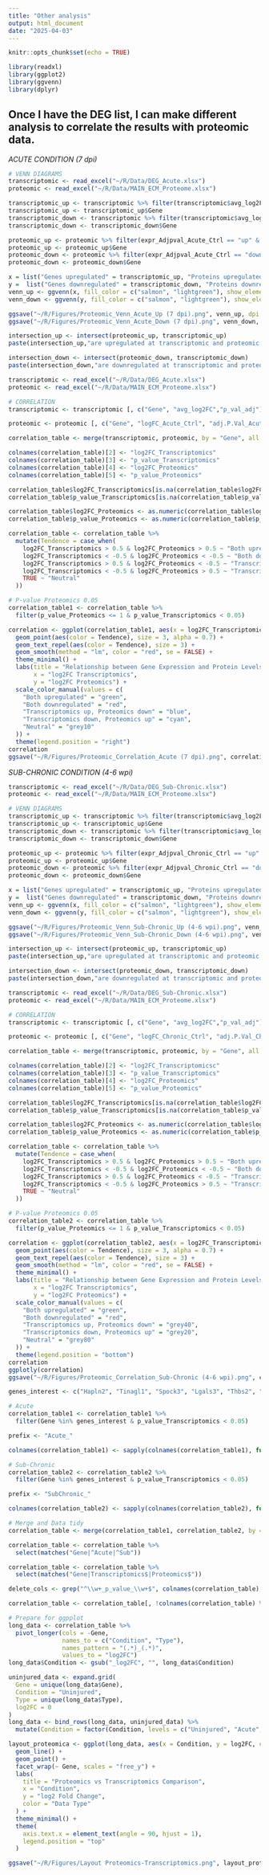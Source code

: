 ---
title: "Other analysis"
output: html_document
date: "2025-04-03"
---

```{r setup, include=FALSE}
knitr::opts_chunk$set(echo = TRUE)
```

```{r}
library(readxl)
library(ggplot2)
library(ggvenn)
library(dplyr)
```

## Once I have the DEG list, I can make different analysis to correlate the results with proteomic data.

*ACUTE CONDITION (7 dpi)*

```{r}

# VENN DIAGRAMS 
transcriptomic <- read_excel("~/R/Data/DEG_Acute.xlsx")
proteomic <- read_excel("~/R/Data/MAIN_ECM_Proteome.xlsx")

transcriptomic_up <- transcriptomic %>% filter(transcriptomic$avg_log2FC > 0.5 & p_val_adj < 0.05)
transcriptomic_up <- transcriptomic_up$Gene
transcriptomic_down <- transcriptomic %>% filter(transcriptomic$avg_log2FC < -0.5 & p_val_adj < 0.05)
transcriptomic_down <- transcriptomic_down$Gene

proteomic_up <- proteomic %>% filter(expr_Adjpval_Acute_Ctrl == "up" & as.numeric(logFC_Acute_Ctrl) > 0.5)
proteomic_up <- proteomic_up$Gene
proteomic_down <- proteomic %>% filter(expr_Adjpval_Acute_Ctrl == "down" & as.numeric(logFC_Acute_Ctrl) < -0.5)
proteomic_down <- proteomic_down$Gene

x = list("Genes upregulated" = transcriptomic_up, "Proteins upregulated" = proteomic_up)
y =  list("Genes downregulated" = transcriptomic_down, "Proteins downregulated" = proteomic_down)
venn_up <- ggvenn(x, fill_color = c("salmon", "lightgreen"), show_elements = F, text_size = 5, set_name_size = 5)
venn_down <- ggvenn(y, fill_color = c("salmon", "lightgreen"), show_elements = F, text_size = 5, set_name_size = 5)

ggsave("~/R/Figures/Proteomic_Venn_Acute_Up (7 dpi).png", venn_up, dpi = 1080, height = 7, width = 9)
ggsave("~/R/Figures/Proteomic_Venn_Acute_Down (7 dpi).png", venn_down, dpi = 1080, height = 7, width = 9)

intersection_up <- intersect(proteomic_up, transcriptomic_up)
paste(intersection_up,"are upregulated at transcriptomic and proteomic level")

intersection_down <- intersect(proteomic_down, transcriptomic_down)
paste(intersection_down,"are downregulated at transcriptomic and proteomic level")
```


```{r}
transcriptomic <- read_excel("~/R/Data/DEG_Acute.xlsx")
proteomic <- read_excel("~/R/Data/MAIN_ECM_Proteome.xlsx")

# CORRELATION 
transcriptomic <- transcriptomic [, c("Gene", "avg_log2FC","p_val_adj")]

proteomic <- proteomic [, c("Gene", "logFC_Acute_Ctrl", "adj.P.Val_Acute_Ctrl")]

correlation_table <- merge(transcriptomic, proteomic, by = "Gene", all = T)

colnames(correlation_table)[2] <- "log2FC_Transcriptomics"
colnames(correlation_table)[3] <- "p_value_Transcriptomics"
colnames(correlation_table)[4] <- "log2FC_Proteomics"
colnames(correlation_table)[5] <- "p_value_Proteomics"

correlation_table$log2FC_Transcriptomics[is.na(correlation_table$log2FC_Transcriptomics)] <- 0
correlation_table$p_value_Transcriptomics[is.na(correlation_table$p_value_Transcriptomics)] <- 1

correlation_table$log2FC_Proteomics <- as.numeric(correlation_table$log2FC_Proteomics)
correlation_table$p_value_Proteomics <- as.numeric(correlation_table$p_value_Proteomics)

correlation_table <- correlation_table %>% 
  mutate(Tendence = case_when(
    log2FC_Transcriptomics > 0.5 & log2FC_Proteomics > 0.5 ~ "Both upregulated",
    log2FC_Transcriptomics < -0.5 & log2FC_Proteomics < -0.5 ~ "Both downregulated",
    log2FC_Transcriptomics > 0.5 & log2FC_Proteomics < -0.5 ~ "Transcriptomics up, Proteomics down",
    log2FC_Transcriptomics < -0.5 & log2FC_Proteomics > 0.5 ~ "Transcriptomics down, Proteomics up",
    TRUE ~ "Neutral" 
  ))

# P-value Proteomics 0.05
correlation_table1 <- correlation_table %>% 
  filter(p_value_Proteomics <= 1 & p_value_Transcriptomics < 0.05)

correlation <- ggplot(correlation_table1, aes(x = log2FC_Transcriptomics, y = log2FC_Proteomics, label = Gene)) +
  geom_point(aes(color = Tendence), size = 3, alpha = 0.7) +  
  geom_text_repel(aes(color = Tendence), size = 3) +  
  geom_smooth(method = "lm", color = "red", se = FALSE) +  
  theme_minimal() +
  labs(title = "Relationship between Gene Expression and Protein Levels",
       x = "log2FC Transcriptomics",
       y = "log2FC Proteomics") +
  scale_color_manual(values = c(
    "Both upregulated" = "green",
    "Both downregulated" = "red",
    "Transcriptomics up, Proteomics down" = "blue",
    "Transcriptomics down, Proteomics up" = "cyan",
    "Neutral" = "grey10"
  )) +
  theme(legend.position = "right")
correlation
ggsave("~/R/Figures/Proteomic_Correlation_Acute (7 dpi).png", correlation, dpi = 1080, height = 7, width = 9)

```

*SUB-CHRONIC CONDITION (4-6 wpi)*

```{r}
transcriptomic <- read_excel("~/R/Data/DEG_Sub-Chronic.xlsx")
proteomic <- read_excel("~/R/Data/MAIN_ECM_Proteome.xlsx")

# VENN DIAGRAMS 
transcriptomic_up <- transcriptomic %>% filter(transcriptomic$avg_log2FC > 0.5 & p_val_adj < 0.05)
transcriptomic_up <- transcriptomic_up$Gene
transcriptomic_down <- transcriptomic %>% filter(transcriptomic$avg_log2FC < -0.5 & p_val_adj < 0.05)
transcriptomic_down <- transcriptomic_down$Gene

proteomic_up <- proteomic %>% filter(expr_Adjpval_Chronic_Ctrl == "up" & as.numeric(logFC_Chronic_Ctrl) > 0.5)
proteomic_up <- proteomic_up$Gene
proteomic_down <- proteomic %>% filter(expr_Adjpval_Chronic_Ctrl == "down" & as.numeric(logFC_Chronic_Ctrl) < -0.5)
proteomic_down <- proteomic_down$Gene

x = list("Genes upregulated" = transcriptomic_up, "Proteins upregulated" = proteomic_up)
y =  list("Genes downregulated" = transcriptomic_down, "Proteins downregulated" = proteomic_down)
venn_up <- ggvenn(x, fill_color = c("salmon", "lightgreen"), show_elements = F, text_size = 5, set_name_size = 5)
venn_down <- ggvenn(y, fill_color = c("salmon", "lightgreen"), show_elements = F, text_size = 5, set_name_size = 5)

ggsave("~/R/Figures/Proteomic_Venn_Sub-Chronic_Up (4-6 wpi).png", venn_up, dpi = 1080, height = 7, width = 9)
ggsave("~/R/Figures/Proteomic_Venn_Sub-Chronic_Down (4-6 wpi).png", venn_down, dpi = 1080, height = 7, width = 9)

intersection_up <- intersect(proteomic_up, transcriptomic_up)
paste(intersection_up,"are upregulated at transcriptomic and proteomic level")

intersection_down <- intersect(proteomic_down, transcriptomic_down)
paste(intersection_down,"are downregulated at transcriptomic and proteomic level")

```

```{r}
transcriptomic <- read_excel("~/R/Data/DEG_Sub-Chronic.xlsx")
proteomic <- read_excel("~/R/Data/MAIN_ECM_Proteome.xlsx")

# CORRELATION
transcriptomic <- transcriptomic [, c("Gene", "avg_log2FC","p_val_adj")]

proteomic <- proteomic [, c("Gene", "logFC_Chronic_Ctrl", "adj.P.Val_Chronic_Ctrl")]

correlation_table <- merge(transcriptomic, proteomic, by = "Gene", all = T)

colnames(correlation_table)[2] <- "log2FC_Transcriptomicsc"
colnames(correlation_table)[3] <- "p_value_Transcriptomics"
colnames(correlation_table)[4] <- "log2FC_Proteomics"
colnames(correlation_table)[5] <- "p_value_Proteomics"

correlation_table$log2FC_Transcriptomics[is.na(correlation_table$log2FC_Transcriptomics)] <- 0
correlation_table$p_value_Transcriptomics[is.na(correlation_table$p_value_Transcriptomics)] <- 1

correlation_table$log2FC_Proteomics <- as.numeric(correlation_table$log2FC_Proteomics)
correlation_table$p_value_Proteomics <- as.numeric(correlation_table$p_value_Proteomics)

correlation_table <- correlation_table %>% 
  mutate(Tendence = case_when(
    log2FC_Transcriptomics > 0.5 & log2FC_Proteomics > 0.5 ~ "Both upregulated",
    log2FC_Transcriptomics < -0.5 & log2FC_Proteomics < -0.5 ~ "Both downregulated",
    log2FC_Transcriptomics > 0.5 & log2FC_Proteomics < -0.5 ~ "Transcriptomics up, Proteomics down",
    log2FC_Transcriptomics < -0.5 & log2FC_Proteomics > 0.5 ~ "Transcriptomics down, Proteomics up",
    TRUE ~ "Neutral"
  ))

# P-value Proteomics 0.05
correlation_table2 <- correlation_table %>% 
  filter(p_value_Proteomics <= 1 & p_value_Transcriptomics < 0.05)

correlation <- ggplot(correlation_table2, aes(x = log2FC_Transcriptomics, y = log2FC_Proteomics, label = Gene)) +
  geom_point(aes(color = Tendence), size = 3, alpha = 0.7) +
  geom_text_repel(aes(color = Tendence), size = 3) + 
  geom_smooth(method = "lm", color = "red", se = FALSE) +  
  theme_minimal() +
  labs(title = "Relationship between Gene Expression and Protein Levels",
       x = "log2FC Transcriptomics",
       y = "log2FC Proteomics") +
  scale_color_manual(values = c(
    "Both upregulated" = "green",
    "Both downregulated" = "red",
    "Transcriptomics up, Proteomics down" = "grey40",
    "Transcriptomics down, Proteomics up" = "grey20",
    "Neutral" = "grey80"
  )) +
  theme(legend.position = "bottom")
correlation
ggplotly(correlation)
ggsave("~/R/Figures/Proteomic_Correlation_Sub-Chronic (4-6 wpi).png", correlation, dpi = 1080, height = 7, width = 9)
```

```{r}
genes_interest <- c("Hapln2", "Tinagl1", "Spock3", "Lgals3", "Thbs2", "Serpinb1a", "Serpina3n", "Anxa3", "Tnc", "C1qa", "Ctsz", "Tgfb1", "Postn", "Serpind1", "Ptn", "Mmp14", "Vwa1", "Itih3", "Vit", "Lgi1", "S100a6","Emilin1", "Tgm2")

# Acute
correlation_table1 <- correlation_table1 %>% 
  filter(Gene %in% genes_interest & p_value_Transcriptomics < 0.05)

prefix <- "Acute_"

colnames(correlation_table1) <- sapply(colnames(correlation_table1), function(x) ifelse(x != "Gene", paste0(prefix, x), x))

# Sub-Chronic
correlation_table2 <- correlation_table2 %>% 
  filter(Gene %in% genes_interest & p_value_Transcriptomics < 0.05)

prefix <- "SubChronic_"

colnames(correlation_table2) <- sapply(colnames(correlation_table2), function(x) ifelse(x != "Gene", paste0(prefix, x), x))

# Merge and Data tidy
correlation_table <- merge(correlation_table1, correlation_table2, by = "Gene")

correlation_table <- correlation_table %>% 
  select(matches("Gene|^Acute|^Sub"))

correlation_table <- correlation_table %>% 
  select(matches("Gene|Transcriptomics$|Proteomics$"))

delete_cols <- grep("^\\w+_p_value_\\w+$", colnames(correlation_table), value = TRUE)

correlation_table <- correlation_table[, !colnames(correlation_table) %in% delete_cols]

# Prepare for ggpplot
long_data <- correlation_table %>%
  pivot_longer(cols = -Gene, 
               names_to = c("Condition", "Type"), 
               names_pattern = "(.*)_(.*)",
               values_to = "log2FC")
long_data$Condition <- gsub("_log2FC", "", long_data$Condition)

uninjured_data <- expand.grid(
  Gene = unique(long_data$Gene),
  Condition = "Uninjured",
  Type = unique(long_data$Type),
  log2FC = 0
)
long_data <- bind_rows(long_data, uninjured_data) %>%
  mutate(Condition = factor(Condition, levels = c("Uninjured", "Acute", "SubChronic")))

layout_proteomica <- ggplot(long_data, aes(x = Condition, y = log2FC, color = Type, group = Type)) +
  geom_line() +
  geom_point() + 
  facet_wrap(~ Gene, scales = "free_y") +
  labs(
    title = "Proteomics vs Transcriptomics Comparison",
    x = "Condition", 
    y = "log2 Fold Change",
    color = "Data Type"
  ) +
  theme_minimal() +
  theme(
    axis.text.x = element_text(angle = 90, hjust = 1),
    legend.position = "top"
  )

ggsave("~/R/Figures/Layout Proteomics-Transcriptomics.png", layout_proteomica, dpi = 1080, height = 7, width = 9)

```


